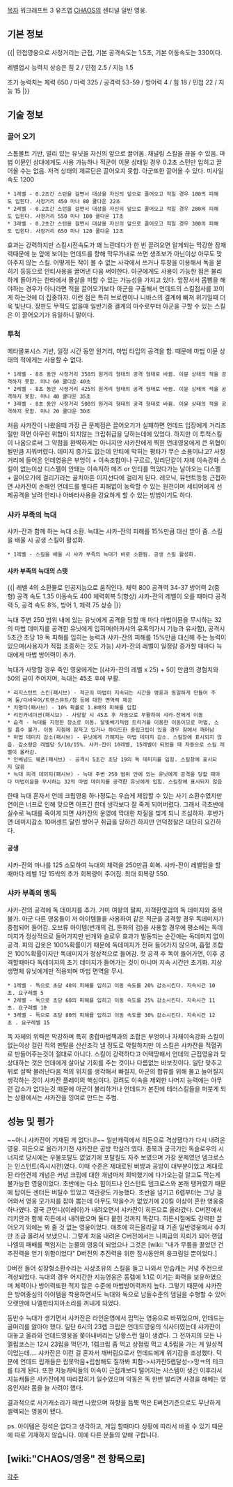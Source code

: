[[목차]]
워크래프트 3 유즈맵 [[CHAOS]]의 센티널 일반 영웅.

== 기본 정보 ==
{{|
민첩영웅으로 사정거리는 근접, 기본 공격속도는 1.5초, 기본 이동속도는 330이다.

레벨업시 능력치 상승은 힘 2 / 민첩 2.5 / 지능 1.5

초기 능력치는 체력 650 / 마력 325 / 공격력 53-59 / 방어력 4 / 힘 18 / 민첩 22 / 
지능 15 
|}}

== 기술 정보 ==

=== 끌어 오기 ===
스톰볼트 기반, 멀리 있는 유닛을 자신의 앞으로 끌어옴. 채널링 스킬을 끊을 수 있음. 마법 이뮨인 상대에게도 사용 가능하나 적군이 이뮨 상태일 경우 0.2초 스턴만 입히고 끌어올 수는 없음. 저격 상태의 제르딘은 끌어오지 못함. 아군또한 끌어올 수 있다. 미사일 속도 1200

 * 1레벨 - 0.2초간 스턴을 걸면서 대상을 자신의 앞으로 끌어오고 적일 경우 100의 피해도 입힌다. 사정거리 450 마나 80 쿨다운 22초
 * 2레벨 - 0.2초간 스턴을 걸면서 대상을 자신의 앞으로 끌어오고 적일 경우 200의 피해도 입힌다. 사정거리 550 마나 100 쿨다운 17초
 * 3레벨 - 0.2초간 스턴을 걸면서 대상을 자신의 앞으로 끌어오고 적일 경우 300의 피해도 입힌다. 사정거리 650 마나 120 쿨다운 12초

효과는 강력하지만 스킬시전속도가 꽤 느린데다가 한 번 끌려오면 알게되는 막강한 잠재력때문에 눈 앞에 보이는 언데드를 향해 막무가내로 쓰면 생초보가 아닌이상 아무도 맞아주지 않는 스킬. 어떻게든 적이 볼 수 없는 사각에서 쓰거나 투창을 이용해서 독을 묻히기 등등으로 안티사용을 끌어낸 다음 써야한다.
아군에게도 사용이 가능한 점은 불리하게 돌아가는 한타에서 몰살을 피할 수 있는 가능성을 가지고 있다. 앞장서서 몸빵을 해야하는 경우가 아니라면 적을 끌어오기보다 아군을 구출해서 언데드의 스킬점사를 꼬이게 하는것에 더 집중하자. 이런 점은 특히 브로켄이나 니바스의 결계에 빠져 위기일때 더욱 빛난다. 장판도 무적도 없을때 일반기중 결계의 마수로부터 아군을 구할 수 있는 스킬은 이 끌어오기가 유일하니 말이다.
=== 투척 ===
메타몰포시스 기반, 일정 시간 동안 원거리, 마법 타입의 공격을 함. 때문에 마법 이뮨 상태의 적에게는 사용할 수 없다.
 * 1레벨 - 8초 동안 사정거리 350의 원거리 형태의 공격 형태로 바뀜. 이뮨 상태의 적을 공격하지 못함. 마나 60 쿨다운 40초
 * 2레벨 - 8초 동안 사정거리 425의 원거리 형태의 공격 형태로 바뀜. 이뮨 상태의 적을 공격하지 못함. 마나 40 쿨다운 35초
 * 3레벨 - 8초 동안 사정거리 500의 원거리 형태의 공격 형태로 바뀜. 이뮨 상태의 적을 공격하지 못함. 마나 20 쿨다운 30초

처음 샤카잔이 나왔을때 가장 큰 문제점은 끌어오기가 실패하면 언데드 입장에게 거리조절만 하면 아무런 위협이 되지않는 크립취급을 당하는데에 있었다. 하지만 이 투척스킬이 나옴으로써 그 약점을 완벽하게는 아니지만 샤카잔에게 찍힌 언데영웅에게 큰 위협이 될만큼 지워버렸다. 데미지 증가도 없는데 안티에 막히는 평타가 무슨 소용이냐고? 사정거리에 들어온 언데영웅은 부엉이 + 이속조합이나 구르르, 일리단같이 자체 이속강화 스킬이 없는이상 디스펠이 안돼는 이속저하 메즈 or 안티를 먹었다가는 날아오는 디스펠 + 끌어오기에 걸리기라는 골치아픈 이지선다에 걸리게 된다. 레오닉, 뮤턴트등등 근접하면 샤카잔이 손해인 언데드를 별다른 피해없이 농락할 수 있는 원천이며 세티어에게 선제공격을 날려 안티나 아바타사용을 강요하게 할 수 있는 방법이기도 하다.
=== 샤카 부족의 늑대 ===
샤카-잔과 함께 하는 늑대 소환. 늑대는 샤카-잔의 피해를 15%만큼 대신 받아 줌. 스킬을 배울 시 공생 스킬이 활성화.
 * 1레벨 - 스킬을 배울 시 샤카 부족의 늑대가 바로 소환됨. 공생 스킬 활성화.

==== 샤카 부족의 늑대의 스탯 ====
{{|
레벨 4의 소환물로 인공지능으로 움직인다. 
체력 800 공격력 34-37 방어력 2(중형) 공격 속도 1.35
이동속도 400 체력회복 5(항상)
샤카-잔의 레벨이 오를 때마다 공격력 5, 공격 속도 8%, 방어 1, 체력 75 상승
|}}

늑대 주변 250 범위 내에 있는 유닛에게 공격을 당할 때 마다 마법이뮨을 무시하는 32의 마법 데미지를 공격한 유닛에게 입히며(아카샤의 유혹의가시 기능과 유사함), 공격시 5초간 초당 19 독 피해를 입히는 능력과 샤카-잔의 피해를 15%만큼 대신해 주는 능력이 있으며(사용자가 직접 조종하는 것도 가능) 샤카-잔의 레벨이 일정량 증가할 때마다 늑대에게 마법 방어력이 추가. 

늑대가 사망할 경우 죽인 영웅에게는 [(샤카-잔의 레벨 x 25) + 50] 만큼의 경험치와 50의 금이 주어지며, 늑대는 45초 후에 부활.

 * 리지스턴트 스킨(패시브) - 적군의 마법이 지속되는 시간을 영웅과 동일하게 만들어 주며 둠/디바우어/트랜스뮤트/참 등에 대한 면역력 제공
 * 치명타(패시브) - 10% 확률로 1.8배의 피해를 입힘
 * 리인카네이션(패시브) - 사망할 시 45초 후 자동으로 부활하여 샤카-잔에게 이동
 * 습격 - 늑대를 지정한 장소로 이동. 달빛베기처럼 트리거를 이용한 이동이므로 마법, 스킬 흡수 불가. 이동 지점에 잠자고 있거나 하이드한 중립크립이 있을 경우 잠에서 깨어남
 * 마법 데미지 감소(패시브) - 유닛에게 가해지는 마법 데미지 감소. 스킬창에 표시되지 않음. 감소량은 레벨당 5/10/15%. 샤카-잔이 10레벨, 15레벨이 되었을 때 자동으로 스킬 레벨이 올라감.
 * 인베넘드 웨폰(패시브) - 공격시 5초간 초당 19의 독 데미지를 입힘. 스킬창에 표시되지 않음
 * 늑대 피격 데미지(패시브) - 늑대 주변 250 범위 안에 있는 유닛에게 공격을 당할 때마다 마법이뮨을 무시하는 32의 마법 데미지를 공격한 유닛에게 입힘. 스킬창에 표시되지 않음

한때 늑대 혼자서 언데 크립영웅 하나정도는 우습게 제압할 수 있는 사기 소환수였지만 연이은 너프로 인해 맞으면 아프긴 한데 생각보다 잘 죽게 되어버렸다. 그래서 극초반에 실수로 늑대를 죽이게 되면 샤카잔의 운영에 막대한 차질을 빚게 되니 조심하자.
후반가면 데미지감소 10퍼센트 달린 방어구 취급을 당하긴 하지만 언덕정찰은 대단히 요긴하다.
==== 공생 ====
샤카-잔의 마나를 125 소모하여 늑대의 체력을 250만큼 회복. 샤카-잔이 레벨업을 할 때마다 레벨 1당 15씩의 추가 회복량이 주어짐. 최대 회복량 550.

=== 샤카 부족의 맹독 ===
샤카-잔의 공격에 독 데미지를 추가. 거미 여왕의 팔찌, 자객환영검의 독 데미지와 중복 불가. 아군 다른 영웅들이 저 아이템들을 사용하여 같은 적군을 공격할 경우 독데미지가 중첩되어 들어감.  오브류 아이템(번개의 검, 둔화의 검)을 사용할 경우에 평소에는 독데미지가 정상적으로 들어가지만 번개와 슬로우 효과가 발동되는 순간에는 독데미지 없이 공격. 피의 갑옷은 100%확률이기 때문에 독데미지가 전혀 들어가지 않으며, 흡혈 조합은 100%확률이지만 독데미지가 정상적으로 들어감.  첫 공격 후 독이 들어가면, 이후 공격할때마다 독데미지의 초기 데미지가 들어가는 것이 아니며 지속 시간만 초기화. 지상 생명체 유닛에게만 적용되며 마법 면역을 무시.
 * 1레벨 - 독으로 초당 40의 피해를 입히고 이동 속도를 20% 감소시킨다. 지속시간 10초. 요구레벨 5
 * 2레벨 - 독으로 초당 60의 피해를 입히고 이동 속도를 25% 감소시킨다. 지속시간 11초. 요구레벨 10
 * 3레벨 - 독으로 초당 80의 피해를 입히고 이동 속도를 30% 감소시킨다. 지속시간 12초 . 요구레벨 15

독 자체의 위력은 막강하며 특히 종합마법책과의 조합은 부엉이나 자체이속강화 스킬이 없는이상 걸린 적의 멘탈을 산산조각 낼 정도로 악랄하지만 이 스킬은 샤카잔을 적혈귀로 만들어주는것이 절대로 아니다. 스킬이 강력하다고 어택땅해서 언데의 근접영웅과 맞상대하는 것은 언데에게 살아날 기회를 주는 것이나 다름없는 바보짓이다. 일단 맞추고 뒤로 살짝 물러난다음 적의 위치를 생각해서 빠질지, 아군의 합류를 위해 물고 늘어질지 생각하는 것이 샤카잔 플레이의 핵심이다. 
걸려도 이속을 제외한 나머지 능력에는 아무런 감소가 없다는것 때문에 아군이 불리하거나 언데드가 본진에 테러스킬들을 퍼붓게 되는 상황에서는 샤카잔을 잉여로 만드는 주범.
== 성능 및 평가 ==
~~아니 샤카잔이 기재된 게 없다니!~~
일반캐릭에서 히든으로 격상됐다가 다시 내려온 영웅. 히든으로 올라가기전 샤카잔은 공방 학살러 였다. 종북과 궁극기인 독슬로우의 시너지로 당시에는 우물포탈도 없었기에 포탈킬도 자주 보였으며 가장 문제였던 뎀크로스는 인스턴트(즉시시전)였다. 이때 수준은 제대로된 비방과 공방이 대부분이었고 제대로된 라인견제 개념은 커녕 크립에 대한 개념마저 희박했기에 다가오는걸 알고도 막는게 불가능한 영웅이었다. 초반에는 다소 힘이드나 인스턴트 뎀크로스와 본래 탱커였기 때문에 탑이든 센터든 버틸수 있었고 역관광도 가능했다. 초반을 넘기고 6렙부터는 그냥 걸어와서 영웅 모가지를 잡아 뽑는데 아무도 막을수가 없었기에 20킬 이상이 흔한 영웅중 하나였다. 결국 큰언니(이레아)가 내려오면서 샤카잔이 히든으로 올라갔다. C버전에서 리키안과 함께 히든에서 내려왔으며 둘다 뭍힌 것까지 똑같다. 히든시절에도 강력한 끌어오기 외에는 봐 줄 것 없는 영웅이었다. 애초에 히든올라갈 때 기존 일반영웅에서 수치만 조금 올려서 보냈으니. 그렇게 처음 내려온 C버전에서는 니피급의 지뢰가 되어 랜덤나엘의 패배를 책임지는 눈물의 영웅이 되었으나 그것은 [wiki: "내가 무릎을 꿇었던 건 추진력을 얻기 위함이었다" D버전의 추진력을 위한 잠시동안의 웅크림일 뿐이었다.] 

D버전 들어 성장형소환수라는 사상초유의 스킬을 들고 나와서 안습캐는 커녕 주전으로 격상되었다. 늑대의 경우 어지간한 지능영웅은 동렙에 1:1로 이기는 화력을 보유하였으며 체력이나 방어력또한 적지 않은 수준에 마법방어력까지 높다. 그렇기 때문에 샤카잔은 방어중심의 아이템을 착용하면서도 늑대와 독으로 남들수준의 뎀딜을 수행할 수 있어 오랫만에 나엘판타지아소리를 꺼내게 되었다. 

동반수 늑대가 생기면서 샤카잔은 라인운영에서 립먹는 영웅으로 바뀌었으며, 언데드는 골머리를 앓아야 했다. 일단 6시의 23렙 크립은 언데드영웅의 식사터였는데 샤카잔이 대놓고 올라와 언데드영웅을 쫒아내버리는 당황스런 일이 생겼다. 그 전까지의 모든 나엘립코스는 12시 23립을 먹던가, 1렙크립 좀 먹고 상점립 먹고 4,5립을 가는 게 일상적이었는데.... 샤카잔은 이런 걸 혼자서 깨버림으로서 언데드에게 위기감을 조성했다. 덕분에 언데드 립캐들은 립못먹음+립쌈해도 질까봐 피함->샤카잔5렙달성->망ㅋ의 테크를 타게 된다. 또한 지능캐릭들의 이속이 근접캐보다 떨어지는 시스템이 생긴 이후라서 지능캐들은 샤카잔에게 따라잡히기 일수였으며 악동은 독 한번 발리면 사경을 해메는 영웅인지라 몸을 늘 사려야 했다. 

결과적으로 사기캐소리가 매번 나왔으며 하향을 듬뿍 먹은 E버전기준으로도 무난하게 셀렉되는 영웅이 됐다. 

ps. 아이템은 정석은 없다고 생각하고, 게임 할때마다 상황에 따라서 바뀔 수 있기 때문에 따로 기재하지 않습니다. 이에 다른 분들의 양해 구합니다.
== [wiki:"CHAOS/영웅" 전 항목으로] ==

[[각주]]
